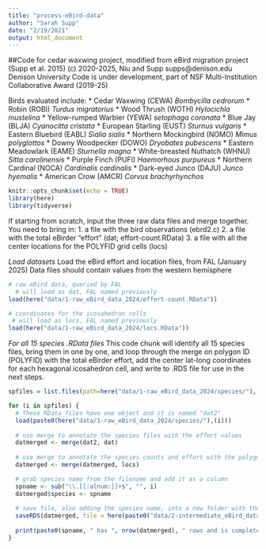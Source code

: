 ```yaml
---
title: "process-eBird-data"
author: "Sarah Supp"
date: "2/19/2021"
output: html_document
---
```


##Code for cedar waxwing project, modified from eBird migration project (Supp et al. 2015)
(c) 2020-2025, Niu and Supp
supps@denison.edu
Denison University
Code is under development, part of NSF Multi-Institution Collaborative Award (2019-25)

Birds evaluated include: 
* Cedar Waxwing (CEWA) _Bombycilla cedrorum_
* Robin (ROBI) _Turdus migratorius_
* Wood Thrush (WOTH) _Hylocichla mustelina_
* Yellow-rumped Warbler (YEWA) _setophaga coronata_
* Blue Jay (BLJA) _Cyanocitta cristata_
* European Starling (EUST) _Sturnus vulgaris_
* Eastern Bluebird (EABL) _Sialia sialis_
* Northern Mockingbird (NOMO) _Mimus polyglottos_
* Downy Woodpecker (DOWO) _Dryobates pubescens_
* Eastern Meadowlark (EAME) _Sturnella magna_
* White-breasted Nuthatch (WHNU) _Sitta carolinensis_
* Purple Finch (PUFI) _Haemorhous purpureus_
* Northern Cardinal (NOCA) _Cardinalis cardinalis_
* Dark-eyed Junco (DAJU) _Junco hyemalis_
* American Crow (AMCR) _Corvus brachyrhynchos_


```r
knitr::opts_chunk$set(echo = TRUE)
library(here)
library(tidyverse)
```

If starting from scratch, input the three raw data files and merge together.
You need to bring in: 
1. a file with the bird observations (ebrd2.c)
2. a file with the total eBirder "effort" (dat; effort-count.RData)
3. a file with all the center locations for the POLYFID grid cells (locs)

*Load datasets* 
Load the eBird effort and location files, from FAL (January 2025)
Data files should contain values from the western hemisphere
```r
# raw eBird data, queried by FAL
  # will load as dat, FAL named previously
load(here("data/1-raw_eBird_data_2024/effort-count.RData"))

# coordinates for the icosahedron cells
 # will load as locs, FAL named previously
load(here("data/1-raw_eBird_data_2024/locs.RData")) 
```


*For all 15 species .RData files*
This code chunk will identify all 15 species files, bring them in one by one, and loop through the merge on polygon ID (POLYFID) with the total eBirder effort, add the center lat-long coordinates for each hexagonal icosahedron cell, and write to .RDS file for use in the next steps.
```r
spfiles = list.files(path=here("data/1-raw_eBird_data_2024/species/"), pattern=glob2rx("*.RData"))

for (i in spfiles) {
  # These RData files have one object and it is named "dat2" 
  load(paste0(here("data/1-raw_eBird_data_2024/species/"),(i)))
  
  # use merge to annotate the species files with the effort values
  datmerged <- merge(dat2, dat)
  
  # use merge to annotate the species counts and effort with the polygon coordinates (lat, long)
  datmerged <- merge(datmerged, locs)

  # grab species name from the filename and add it as a column
  spname <- sub("\\.[[:alnum:]]+$", "", i)
  datmerged$species <- spname
  
  # save file, also adding the species name, into a new folder with the species + effort merged datasets
  saveRDS(datmerged, file = here(paste0("data/2-intermediate_eBird_data_2024/species_effort/dat_effort_", spname, ".rds")))
  
  print(paste0(spname, " has ", nrow(datmerged), " rows and is complete."))
}
```

